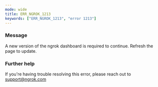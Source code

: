 ```yaml
---
mode: wide
title: ERR_NGROK_1213
keywords: ["ERR_NGROK_1213", "error 1213"]
---
```



### Message

A new version of the ngrok dashboard is required to continue. Refresh the page to update.

<ErrorDetails />

### Further help

If you're having trouble resolving this error, please reach out to [support@ngrok.com](mailto:support@ngrok.com?subject=Help%20with%20ERR_NGROK_1213)
